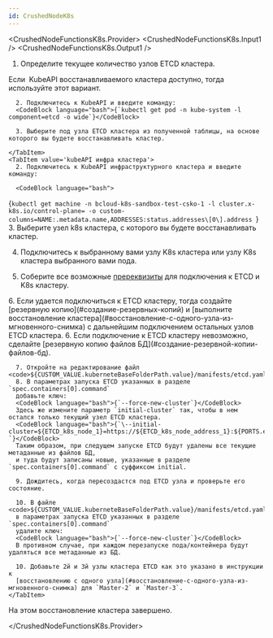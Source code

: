 ```yaml
---
id: CrushedNodeK8s
---
```





<CrushedNodeFunctionsK8s.Provider>
  <CrushedNodeFunctionsK8s.Input1 />
  <CrushedNodeFunctionsK8s.Output1 />


  1. Определите текущее количество узлов ETCD кластера.

  <Tabs groupId="etcd-kubeapi">
    <TabItem value='KubeAPI восстанавливаемого кластера'>
      Если  KubeAPI восстанавливаемого  кластера доступно, тогда используйте этот вариант.

      2. Подключитесь к KubeAPI и введите команду:
      <CodeBlock language="bash">{`kubectl get pod -n kube-system -l component=etcd -o wide`}</CodeBlock>

      3. Выберите под узла ETCD кластера из полученной таблицы, на основе которого вы будете восстанавливать кластер.

    </TabItem>
    <TabItem value='kubeAPI инфра кластера'>
      2. Подключитесь к KubeAPI инфраструктурного кластера и введите команду:

      <CodeBlock language="bash">
  {`kubectl get machine -n bcloud-k8s-sandbox-test-csko-1
    -l cluster.x-k8s.io/control-plane=
    -o custom-columns=NAME:.metadata.name,ADDRESSES:status.addresses\[0\].address
  `}
      </CodeBlock>
      3. Выберите узел k8s кластера, с которого вы будете восстанавливать кластер.
    </TabItem>
  </Tabs>

  4. Подключитесь к выбранному вами узлу K8s кластера или узлу K8s кластера выбранного вами пода.

  5. Cоберите все возможные [пререквизиты](#подготовка-окружения) для подключения к ETCD и K8s кластеру.

  <Tabs groupId="etcd-status">
    <TabItem value='ETCD кластер работает'>
      6. Если удается подключиться к ETCD кластеру, тогда создайте [резервную копию](#создание-резервных-копий)
      и [выполните восстановление кластера](#восстановление-с-одного-узла-из-мгновенного-снимка) с дальнейшим подключением
      остальных узлов ETCD кластера.
    </TabItem>
    <TabItem value='ETCD кластер не работает'>
      6. Если подключение к ETCD кластеру невозможно, сделайте [резервную копию файлов БД](#создание-резервной-копии-файлов-бд).

      7. Откройте на редактирование файл <code>${CUSTOM_VALUE.kuberneteBaseFolderPath.value}/manifests/etcd.yaml</code>.
      8. В параметрах запуска ETCD указанных в разделе `spec.containers[0].command`
      добавьте ключ:
      <CodeBlock language="bash">{`--force-new-cluster`}</CodeBlock>
      Здесь же измените параметр `initial-cluster` так, чтобы в нем остался только текущий узел ETCD кластера.
      <CodeBlock language="bash">{`\--initial-cluster=${ETCD_k8s_node_1}=https://${ETCD_k8s_node_address_1}:${PORTS.etcdPeer.portNumber} `}</CodeBlock>
      Таким образом, при следущем запуске ETCD будут удалены все текущие метаданные из файлов БД,
      и туда будут записаны новые, указанные в разделе `spec.containers[0].command` с суффиксом initial.

      9. Дождитесь, когда пересоздастся под ETCD узла и проверьте его состояние.

      10. В файле <code>${CUSTOM_VALUE.kuberneteBaseFolderPath.value}/manifests/etcd.yaml</code>
      в параметрах запуска ETCD указанных в разделе `spec.containers[0].command`
      удалите ключ:
      <CodeBlock language="bash">{`--force-new-cluster`}</CodeBlock>
      В противном случае, при каждом перезапуске пода/контейнера будут удаляться все метаданные из БД.

      10. Добавьте 2й и 3й узлы кластера ETCD как это указано в инструкции к
      [восстановлению с одного узла](#восстановление-с-одного-узла-из-мгновенного-снимка) для `Master-2` и `Master-3`.
    </TabItem>
  </Tabs>

  На этом восстановление кластера завершено.

</CrushedNodeFunctionsK8s.Provider>

